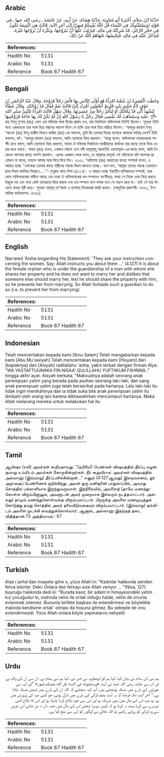 ## Arabic


<div dir="rtl" lang="ar" style={{fontSize:'larger',backgroundColor:'#f8f9fa',padding:20}}>
حَدَّثَنَا ابْنُ سَلاَمٍ، أَخْبَرَنَا أَبُو مُعَاوِيَةَ، حَدَّثَنَا هِشَامٌ، عَنْ أَبِيهِ، عَنْ عَائِشَةَ ـ رضى الله عنها ـ فِي قَوْلِهِ ‏(‏وَيَسْتَفْتُونَكَ فِي النِّسَاءِ قُلِ اللَّهُ يُفْتِيكُمْ فِيهِنَّ‏)‏ إِلَى آخِرِ الآيَةِ، قَالَتْ هِيَ الْيَتِيمَةُ تَكُونُ فِي حَجْرِ الرَّجُلِ، قَدْ شَرِكَتْهُ فِي مَالِهِ، فَيَرْغَبُ عَنْهَا أَنْ يَتَزَوَّجَهَا، وَيَكْرَهُ أَنْ يُزَوِّجَهَا غَيْرَهُ، فَيَدْخُلَ عَلَيْهِ فِي مَالِهِ، فَيَحْبِسُهَا، فَنَهَاهُمُ اللَّهُ عَنْ ذَلِكَ‏.‏
</div>
<div style={{backgroundColor:'#f8f9fa',padding:20, marginBottom: 10}}><table> <thead> <tr> <th>References:</th> <th></th> </tr> </thead> <tbody><tr><td>Hadith No</td><td>5131</td></tr><tr><td>Arabic No</td><td>5131</td></tr><tr><td>Reference</td><td>Book 67 Hadith 67</td></tr></tbody></table></div>

## Bengali


<div dir="ltr" lang="bn" style={{fontSize:'larger',backgroundColor:'#f8f9fa',padding:20}}>
وَخَطَبَ الْمُغِيرَةُ بْنُ شُعْبَةَ امْرَأَةً هُوَ أَوْلَى النَّاسِ بِهَا فَأَمَرَ رَجُلاً فَزَوَّجَهُ. وَقَالَ عَبْدُ الرَّحْمٰنِ بْنُ عَوْفٍ لِأُمِّ حَكِيمٍ بِنْتِ قَارِظٍ أَتَجْعَلِينَ أَمْرَكِ إِلَيَّ قَالَتْ نَعَمْ فَقَالَ قَدْ زَوَّجْتُكِ. وَقَالَ عَطَاءٌ لِيُشْهِدْ أَنِّي قَدْ نَكَحْتُكِ أَوْ لِيَأْمُرْ رَجُلاً مِنْ عَشِيرَتِهَا. وَقَالَ سَهْلٌ قَالَتْ امْرَأَةٌ لِلنَّبِيِّ صلى الله عليه وسلمأَهَبُ لَكَ نَفْسِي فَقَالَ رَجُلٌ يَا رَسُوْلَ اللهِ إِنْ لَمْ تَكُنْ لَكَ بِهَا حَاجَةٌ فَزَوِّجْنِيهَا. মুগীরাহ ইবনু শু‘বাহ (রাঃ) এমন এক মহিলার সঙ্গে বিয়ের প্রস্তাব দেন, যার নিকটতম অভিভাবক তিনিই ছিলেন। সুতরাং তিনি অন্য একজনকে তার সঙ্গে বিয়ে বন্ধনের আদেশ দিলে সে ব্যক্তি তার সঙ্গে বিয়ে করিয়ে দিলেন। ‘আবদুর রহমান ইবনু ‘আওফ (রাঃ) উম্মু হাকীম বিনতে কারিয (রাঃ)-কে বললেন, তুমি কি তোমার বিয়ের ব্যাপারে আমাকে দায়িত্ব দেবে? তিনি বললেন, হ্যাঁ। ‘আবদুর রহমান (রাঃ) বললেন, আমি তোমাকে বিয়ে করলাম। ‘আত্বা বলেন, অভিভাবক লোকদেরকে সাক্ষী রেখে বলবে, আমি তোমাকে বিয়ে করলাম, অথবা ঐ মহিলার নিকটতম আত্মীয়দের কাউকে তার কাছে তাকে বিয়ে দেয়ার জন্য বলবে। সাহল (রাঃ) বলেন, একজন মহিলা এসে নবী সাল্লাল্লাহু আলাইহি ওয়াসাল্লাম-এর কাছে বলল, আমি নিজেকে আপনার কাছে সমর্পণ করলাম। এরপর একজন লোক বলল, হে আল্লাহর রাসূল! এই মহিলাকে যদি আপনার প্রয়োজন না থাকে, তাহলে আমার সঙ্গে বিয়ে দিয়ে দিন। ৫১৩১. ‘আয়িশাহ (রাঃ) আয়াতের ব্যাখ্যা সম্পর্কে বলেন, এ আয়াত হচ্ছে ‘‘লোকেরা তোমার কাছে নারীদের সম্বন্ধে বিধান জানতে চাচ্ছে। বলে দাও, ‘আল্লাহ তাদের সম্বন্ধে তোমাদেরকে বিধান জানিয়ে দিচ্ছেন.....’’- (সূরাহ আন্-নিসা ৪/১২৭)। এ আয়াত হচ্ছে ইয়াতীম বালিকাদের সম্পর্কে, যারা কোন অভিভাবকের অধীনে আছে এবং তারা ঐ অভিভাবকের ধন-সম্পদেও অংশীদার; অথচ সে নিজে ওকে বিয়ে করতে ইচ্ছুক নয় এবং অন্য কেউ তাদেরকে বিয়ে করুক এবং ধন-সম্পদে ভাগ বসাক তাও সে পছন্দ করে না। তাই সে তার বিয়েতে বাধার সৃষ্টি করে। সুতরাং আল্লাহ্ তা‘আলা এ ব্যাপারে নিষেধাজ্ঞা জারি করেন। (আধুনিক প্রকাশনী- ৪৭৫২, ইসলামিক ফাউন্ডেশন- ৪৭৫৫)
</div>
<div style={{backgroundColor:'#f8f9fa',padding:20, marginBottom: 10}}><table> <thead> <tr> <th>References:</th> <th></th> </tr> </thead> <tbody><tr><td>Hadith No</td><td>5131</td></tr><tr><td>Arabic No</td><td>5131</td></tr><tr><td>Reference</td><td>Book 67 Hadith 67</td></tr></tbody></table></div>

## English


<div dir="ltr" lang="en" style={{fontSize:'larger',backgroundColor:'#f8f9fa',padding:20}}>
Narrated 'Aisha:(regarding His Statement): 'They ask your instruction concerning the women. Say: Allah instructs you about them ...' (4.127) It is about the female orphan who is under the guardianship of a man with whom she shares her property and he does not want to marry her and dislikes that someone else should marry her, lest he should share the property with him, so he prevents her from marrying. So Allah forbade such a guardian to do so (i.e. to prevent her from marrying)
</div>
<div style={{backgroundColor:'#f8f9fa',padding:20, marginBottom: 10}}><table> <thead> <tr> <th>References:</th> <th></th> </tr> </thead> <tbody><tr><td>Hadith No</td><td>5131</td></tr><tr><td>Arabic No</td><td>5131</td></tr><tr><td>Reference</td><td>Book 67 Hadith 67</td></tr></tbody></table></div>

## Indonesian


<div dir="ltr" lang="id" style={{fontSize:'larger',backgroundColor:'#f8f9fa',padding:20}}>
Telah menceritakan kepada kami [Ibnu Salam] Telah mengabarkan kepada kami [Abu Mu'awiyah] Telah menceritakan kepada kami [Hisyam] dari [bapaknya] dari [Aisyah] radliallahu 'anha, yakni terkait dengan firman-Nya: "WA YASTAFTUUNAKA FIN NISAA' QULILLAHU YUFTIIKUM FIIHINNA.." hingga akhir ayat. Aisyah berkata, "Maksudnya adalah seorang anak perempuan yatim yang berada pada asuhan seorang laki-laki, dan sang anak perempuan yatim juga telah berserikat pada hartanya. Lalu laki-laki itu tidak ingin menikahinya dan ia tidak suka bila anak perempuan yatim itu dinikahi oleh orang lain karena dikhawatirkan mencampuri hartanya. Maka Allah melarang mereka untuk melakukan hal itu
</div>
<div style={{backgroundColor:'#f8f9fa',padding:20, marginBottom: 10}}><table> <thead> <tr> <th>References:</th> <th></th> </tr> </thead> <tbody><tr><td>Hadith No</td><td>5131</td></tr><tr><td>Arabic No</td><td>5131</td></tr><tr><td>Reference</td><td>Book 67 Hadith 67</td></tr></tbody></table></div>

## Tamil


<div dir="ltr" lang="ta" style={{fontSize:'larger',backgroundColor:'#f8f9fa',padding:20}}>
ஆயிஷா (ரலி) அவர்கள் கூறியதாவது: ‘‘(நபியே!) பெண்கள் விஷயத்தில் தீர்ப்பு வழங்குமாறு உம்மிடம் அவர்கள் கோருகின்றார்கள். நீர் கூறுவீராக: அவர்கள் விஷயத்தில் அல்லாஹ் (இவ்வாறு) தீர்ப்பளிக்கின்றான்...” எனும் (4:127ஆவது) இறைவசனம், ஓர் அநாதைப் பெண்ணைக் குறிக்கிறது. அவள் ஒரு மனிதரின் பாதுகாப்பில், அவரது சொத்தில் பங்காளியாக இருந்துவருவாள். இந்நிலையில், அவளைத் (தாமே மணந்துகொள்ள விரும்பினாலும், அவளுடன் அவர் முறையாக இல்லறம் நடத்தமாட்டார். அல்லது) தாமும் மணந்துகொள்வதை விரும்பமாட்டார். பிறருக்கு அவளை மணமுடித்துக் கொடுத்து தமது சொத்தில் அவர் தலையிடுவதையும் விரும்பமாட்டார். (இவ்வாறு) தம்மிடம் அவளை முடக்கி வைத்துக்கொள்வார். ஆனால், அல்லாஹ் இதற்குத் தடை விதித்தான்.73 அத்தியாயம் : 67
</div>
<div style={{backgroundColor:'#f8f9fa',padding:20, marginBottom: 10}}><table> <thead> <tr> <th>References:</th> <th></th> </tr> </thead> <tbody><tr><td>Hadith No</td><td>5131</td></tr><tr><td>Arabic No</td><td>5131</td></tr><tr><td>Reference</td><td>Book 67 Hadith 67</td></tr></tbody></table></div>

## Turkish


<div dir="ltr" lang="tr" style={{fontSize:'larger',backgroundColor:'#f8f9fa',padding:20}}>
Aişe r.anha'dan rivayete göre o, yüce Allah'ın: "Kadınlar hakkında senden fetva isterler. Deki: Onlara dair fetvayı size Allah veriyor ... "(Nisa, 127) buyruğu hakkında dedi ki: "Burada kasıt, bir adam'ın himayesindeki yetim kız çocuğudur ki, mahnda velisi ile ortak olduğu halde, velisi de onunla evlenmek istemez. Bununla birlikte başkası ile evlendirmesi ve böylelikle malında kendisine ortak' olması da hoşuna gitmez. Bu sebeple de onu evlendirmezdi. Yüce Allah onlara böyle yapmalarını nehyetti
</div>
<div style={{backgroundColor:'#f8f9fa',padding:20, marginBottom: 10}}><table> <thead> <tr> <th>References:</th> <th></th> </tr> </thead> <tbody><tr><td>Hadith No</td><td>5131</td></tr><tr><td>Arabic No</td><td>5131</td></tr><tr><td>Reference</td><td>Book 67 Hadith 67</td></tr></tbody></table></div>

## Urdu


<div dir="rtl" lang="ur" style={{fontSize:'larger',backgroundColor:'#f8f9fa',padding:20}}>
ہم سے ابن سلام نے بیان کیا، کہا ہم کو ابومعاویہ نے خبر دی، کہا ہم سے ہشام نے، ان سے ان کے والد نے اور ان سے عائشہ رضی اللہ عنہا نے آیت «ويستفتونك في النساء قل الله يفتيكم فيهن‏» ”اور آپ سے عورتوں کے بارے میں مسئلہ پوچھتے ہیں، آپ کہہ دیجئیے کہ اللہ ان کے بارے میں تمہیں مسئلہ بتاتا ہے۔“ آخر آیت تک فرمایا کہ یہ آیت یتیم لڑکی کے بارے میں نازل ہوئی، جو کسی مرد کی پرورش میں ہو۔ وہ مرد اس کے مال میں بھی شریک ہو اور اس سے خود نکاح کرنا چاہتا ہو اور اس کا نکاح کسی دوسرے سے کرنا پسند نہ کرتا ہو کہ کہیں دوسرا شخص اس کے مال میں حصہ دار نہ بن جائے اس غرض سے وہ لڑکی کو روکے رکھے تو اللہ تعالیٰ نے لوگوں کو اس سے منع کیا ہے۔
</div>
<div style={{backgroundColor:'#f8f9fa',padding:20, marginBottom: 10}}><table> <thead> <tr> <th>References:</th> <th></th> </tr> </thead> <tbody><tr><td>Hadith No</td><td>5131</td></tr><tr><td>Arabic No</td><td>5131</td></tr><tr><td>Reference</td><td>Book 67 Hadith 67</td></tr></tbody></table></div>
